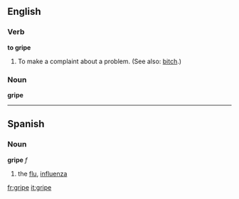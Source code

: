 ==English==
===Verb===
'''to gripe'''

#To make a complaint about a problem. (See also: [[bitch]].)

===Noun===
'''gripe'''

----

==Spanish==
===Noun===
'''gripe''' ''f''
#the [[flu]], [[influenza]]

[[fr:gripe]]
[[it:gripe]]